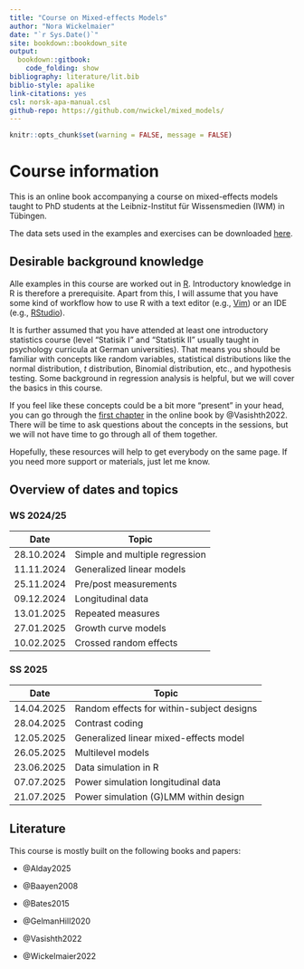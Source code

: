 ```yaml
---
title: "Course on Mixed-effects Models"
author: "Nora Wickelmaier"
date: "`r Sys.Date()`"
site: bookdown::bookdown_site
output:
  bookdown::gitbook:
    code_folding: show
bibliography: literature/lit.bib
biblio-style: apalike
link-citations: yes
csl: norsk-apa-manual.csl
github-repo: https://github.com/nwickel/mixed_models/
---
```


```r
knitr::opts_chunk$set(warning = FALSE, message = FALSE)
```
# Course information {-}

This is an online book accompanying a course on mixed-effects models taught to
PhD students at the Leibniz-Institut für Wissensmedien (IWM) in Tübingen.

The data sets used in the examples and exercises can be downloaded
[here](https://github.com/nwickel/mixed_models/tree/master/data).

## Desirable background knowledge {-}

Alle examples in this course are worked out in [R](https://www.r-project.org/).
Introductory knowledge in R is therefore a prerequisite. Apart from this, I will
assume that you have some kind of workflow how to use R with a text editor
(e.g., [Vim](https://www.vim.org/)) or an IDE (e.g.,
[RStudio](https://posit.co/downloads/)).

It is further assumed that you have attended at least one introductory
statistics course (level "Statisik I" and "Statistik II" usually taught in
psychology curricula at German universities). That means you should be familiar
with concepts like random variables, statistical distributions like the normal
distribution, $t$ distribution, Binomial distribution, etc., and hypothesis
testing. Some background in regression analysis is helpful, but we will cover
the basics in this course.

If you feel like these concepts could be a bit more "present" in your head, you
can go through the [first chapter](https://vasishth.github.io/Freq_CogSci/some-important-facts-about-distributions.html)
in the online book by @Vasishth2022. There will be time to ask questions about
the concepts in the sessions, but we will not have time to go through all of
them together.

Hopefully, these resources will help to get everybody on the same page. If you
need more support or materials, just let me know.

## Overview of dates and topics {-}

### WS 2024/25 {-}

| Date       | Topic                                    |
| ---------- | ---------------------------------------- |
| 28.10.2024 | Simple and multiple regression           |
| 11.11.2024 | Generalized linear models                |
| 25.11.2024 | Pre/post measurements                    |
| 09.12.2024 | Longitudinal data                        |
| 13.01.2025 | Repeated measures                        |
| 27.01.2025 | Growth curve models                      |
| 10.02.2025 | Crossed random effects                   |

### SS 2025 {-}

| Date       | Topic                                    |
| ---------- | ---------------------------------------- |
| 14.04.2025 | Random effects for within-subject designs|
| 28.04.2025 | Contrast coding                          |
| 12.05.2025 | Generalized linear mixed-effects model   |
| 26.05.2025 | Multilevel models                        |
| 23.06.2025 | Data simulation in R                     |
| 07.07.2025 | Power simulation longitudinal data       |
| 21.07.2025 | Power simulation (G)LMM within design    |


## Literature {-}

This course is mostly built on the following books and papers:

* @Alday2025

* @Baayen2008

* @Bates2015

* @GelmanHill2020

* @Vasishth2022

* @Wickelmaier2022

